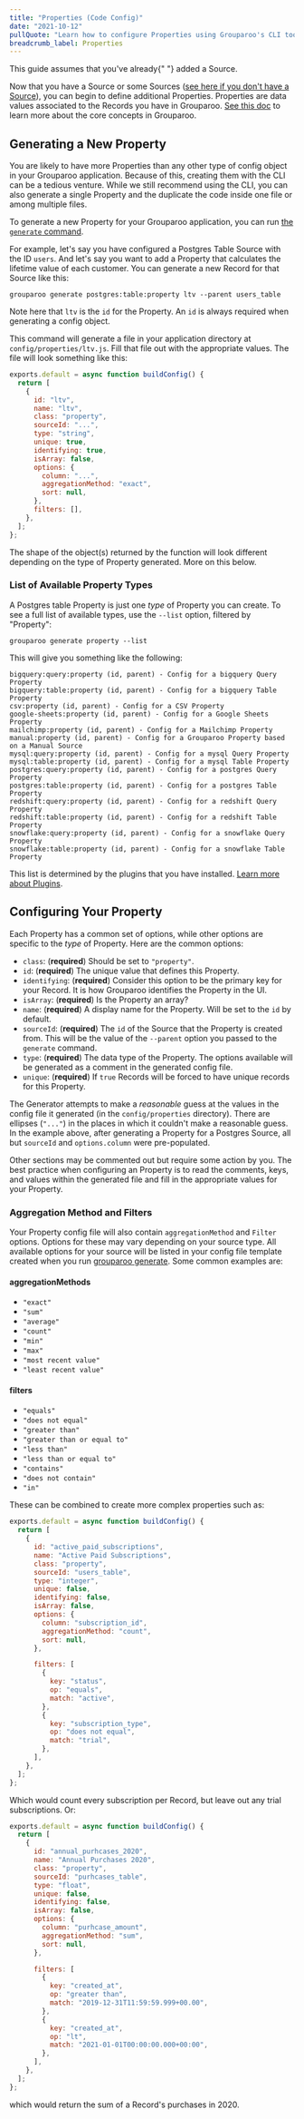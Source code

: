 ```yaml
---
title: "Properties (Code Config)"
date: "2021-10-12"
pullQuote: "Learn how to configure Properties using Grouparoo's CLI tool."
breadcrumb_label: Properties
---
```


<Alert variant="warning">
  This guide assumes that you've already{" "}
  <Link href="/docs/config/code-config/sources">added a Source</Link>.
</Alert>

Now that you have a Source or some Sources ([see here if you don't have a Source](/docs/config/code-config/sources)), you can begin to define additional Properties. Properties are data values associated to the Records you have in Grouparoo. [See this doc](/docs/getting-started/product-concepts) to learn more about the core concepts in Grouparoo.

## Generating a New Property

You are likely to have more Properties than any other type of config object in your Grouparoo application. Because of this, creating them with the CLI can be a tedious venture. While we still recommend using the CLI, you can also generate a single Property and the duplicate the code inside one file or among multiple files.

To generate a new Property for your Grouparoo application, you can run [the `generate` command](/docs/cli/config#generate).

For example, let's say you have configured a Postgres Table Source with the ID `users`. And let's say you want to add a Property that calculates the lifetime value of each customer. You can generate a new Record for that Source like this:

    grouparoo generate postgres:table:property ltv --parent users_table

Note here that `ltv` is the `id` for the Property. An `id` is always required when generating a config object.

This command will generate a file in your application directory at `config/properties/ltv.js`. Fill that file out with the appropriate values. The file will look something like this:

```js
exports.default = async function buildConfig() {
  return [
    {
      id: "ltv",
      name: "ltv",
      class: "property",
      sourceId: "...",
      type: "string",
      unique: true,
      identifying: true,
      isArray: false,
      options: {
        column: "...",
        aggregationMethod: "exact",
        sort: null,
      },
      filters: [],
    },
  ];
};
```

The shape of the object(s) returned by the function will look different depending on the type of Property generated. More on this below.

### List of Available Property Types

A Postgres table Property is just one _type_ of Property you can create. To see a full list of available types, use the `--list` option, filtered by "Property":

    grouparoo generate property --list

This will give you something like the following:

    bigquery:query:property (id, parent) - Config for a bigquery Query Property
    bigquery:table:property (id, parent) - Config for a bigquery Table Property
    csv:property (id, parent) - Config for a CSV Property
    google-sheets:property (id, parent) - Config for a Google Sheets Property
    mailchimp:property (id, parent) - Config for a Mailchimp Property
    manual:property (id, parent) - Config for a Grouparoo Property based on a Manual Source
    mysql:query:property (id, parent) - Config for a mysql Query Property
    mysql:table:property (id, parent) - Config for a mysql Table Property
    postgres:query:property (id, parent) - Config for a postgres Query Property
    postgres:table:property (id, parent) - Config for a postgres Table Property
    redshift:query:property (id, parent) - Config for a redshift Query Property
    redshift:table:property (id, parent) - Config for a redshift Table Property
    snowflake:query:property (id, parent) - Config for a snowflake Query Property
    snowflake:table:property (id, parent) - Config for a snowflake Table Property

This list is determined by the plugins that you have installed. [Learn more about Plugins](/docs/integrations).

## Configuring Your Property

Each Property has a common set of options, while other options are specific to the _type_ of Property. Here are the common options:

- `class`: (**required**) Should be set to `"property"`.
- `id`: (**required**) The unique value that defines this Property.
- `identifying`: (**required**) Consider this option to be the primary key for your Record. It is how Grouparoo identifies the Property in the UI.
- `isArray`: (**required**) Is the Property an array?
- `name`: (**required**) A display name for the Property. Will be set to the `id` by default.
- `sourceId`: (**required**) The `id` of the Source that the Property is created from. This will be the value of the `--parent` option you passed to the `generate` command.
- `type`: (**required**) The data type of the Property. The options available will be generated as a comment in the generated config file.
- `unique`: (**required**) If `true` Records will be forced to have unique records for this Property.

The Generator attempts to make a _reasonable_ guess at the values in the config file it generated (in the `config/properties` directory). There are ellipses (`"..."`) in the places in which it couldn't make a reasonable guess. In the example above, after generating a Property for a Postgres Source, all but `sourceId` and `options.column` were pre-populated.

Other sections may be commented out but require some action by you. The best practice when configuring an Property is to read the comments, keys, and values within the generated file and fill in the appropriate values for your Property.

### Aggregation Method and Filters

Your Property config file will also contain `aggregationMethod` and `Filter` options. Options for these may vary depending on your source type. All available options for your source will be listed in your config file template created when you run [grouparoo generate](/docs/cli/config#generate). Some common examples are:

#### aggregationMethods

- `"exact"`
- `"sum"`
- `"average"`
- `"count"`
- `"min"`
- `"max"`
- `"most recent value"`
- `"least recent value"`

#### filters

- `"equals"`
- `"does not equal"`
- `"greater than"`
- `"greater than or equal to"`
- `"less than"`
- `"less than or equal to"`
- `"contains"`
- `"does not contain"`
- `"in"`

These can be combined to create more complex properties such as:

```js
exports.default = async function buildConfig() {
  return [
    {
      id: "active_paid_subscriptions",
      name: "Active Paid Subscriptions",
      class: "property",
      sourceId: "users_table",
      type: "integer",
      unique: false,
      identifying: false,
      isArray: false,
      options: {
        column: "subscription_id",
        aggregationMethod: "count",
        sort: null,
      },

      filters: [
        {
          key: "status",
          op: "equals",
          match: "active",
        },
        {
          key: "subscription_type",
          op: "does not equal",
          match: "trial",
        },
      ],
    },
  ];
};
```

Which would count every subscription per Record, but leave out any trial subscriptions. Or:

```js
exports.default = async function buildConfig() {
  return [
    {
      id: "annual_purhcases_2020",
      name: "Annual Purchases 2020",
      class: "property",
      sourceId: "purhcases_table",
      type: "float",
      unique: false,
      identifying: false,
      isArray: false,
      options: {
        column: "purhcase_amount",
        aggregationMethod: "sum",
        sort: null,
      },

      filters: [
        {
          key: "created_at",
          op: "greater than",
          match: "2019-12-31T11:59:59.999+00.00",
        },
        {
          key: "created_at",
          op: "lt",
          match: "2021-01-01T00:00:00.000+00:00",
        },
      ],
    },
  ];
};
```

which would return the sum of a Record's purchases in 2020.

<ValidateAndApplyConfig />
